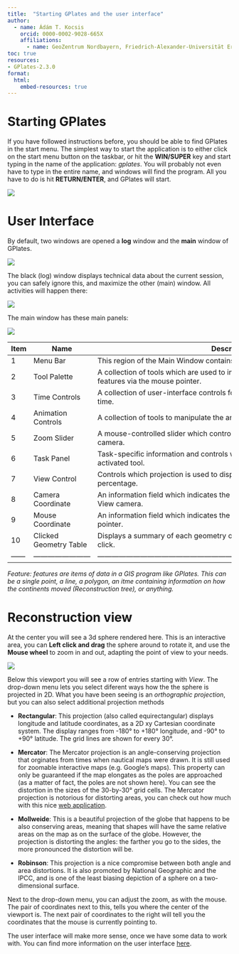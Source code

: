 ```yaml
---
title:  "Starting GPlates and the user interface"
author:
  - name: Ádám T. Kocsis 
    orcid: 0000-0002-9028-665X
    affiliations:
      - name: GeoZentrum Nordbayern, Friedrich-Alexander-Universität Erlangen-Nürnberg, Loewenichstr. 28, D-91054, Erlangen, Germany
toc: true
resources:
- GPlates-2.3.0
format:
  html:
    embed-resources: true
---
```


# Starting GPlates

If you have followed instructions before, you should be able to find GPlates in the start menu. The simplest way to start the application is to either click on the start menu button on the taskbar, or hit the **WIN/SUPER** key and start typing in the name of the application: *gplates*. You will probably not even have to type in the entire name, and windows will find the program. All you have to do is hit **RETURN/ENTER**, and GPlates will start.

![](images/start/1.png)

# User Interface

By default, two windows are opened a **log** window and the **main** window of GPlates.

![](images/start/2.png)

The black (log) window displays technical data about the current session, you can safely ignore this, and maximize the other (main) window. All activities will happen there:

![](images/start/3.png)

The main window has these main panels:

![](images/start/MainWindow.png)


| Item | Name                   | Description                                                                                                    |
|------|------------------------|----------------------------------------------------------------------------------------------------------------|
| 1    | Menu Bar               | This region of the Main Window contains the titles of the menus.                                               |
| 2    | Tool Palette           | A collection of tools which are used to interact with the globe and geological features via the mouse pointer. |
| 3    | Time Controls          | A collection of user-interface controls for precise control of the reconstruction time.                        |
| 4    | Animation Controls     | A collection of tools to manipulate the animation of reconstructions.                                          |
| 5    | Zoom Slider            | A mouse-controlled slider which controls the zoom level of the Globe View camera.                              |
| 6    | Task Panel             | Task-specific information and controls which correspond to the currently-activated tool.                       |
| 7    | View Control           | Controls which projection is used to display data and the exact zoom level as a percentage.                    |
| 8    | Camera Coordinate      | An information field which indicates the current globe position of the Globe View camera.                      |
| 9    | Mouse Coordinate       | An information field which indicates the current globe position of the mouse pointer.                          |
| 10   | Clicked Geometry Table | Displays a summary of each geometry or feature touched by the last mouse click.                                |
|------|------------------------|----------------------------------------------------------------------------------------------------------------|


*Feature: features are items of data in a GIS program like GPlates. This can be a single point, a line, a polygon, an itme containing information on how the continents moved (Reconstruction tree), or anything.*

# Reconstruction view

At the center you will see a 3d sphere rendered here. This is an interactive area, you can **Left click and drag** the sphere around to rotate it, and use the **Mouse wheel** to zoom in and out, adapting the point of view to your needs.

![](images/start/5.png)

Below this viewport you will see a row of entries starting with *View*. The drop-down menu lets you select diferent ways how the the sphere is projected in 2D. What you have been seeing is an *orthographic projection*, but you can also select additional projection methods

- **Rectangular**: This projection (also called equirectangular) displays longitude and latitude coordinates, as a 2D xy Cartesian coordinate system. The display ranges from -180° to +180° longitude, and -90° to +90° latitude. The grid lines are shown for every 30°.

- **Mercator**: The Mercator projection is an angle-conserving projection that orginates from times when nautical maps were drawn. It is still used for zoomable interactive maps (e.g. Google's maps). This property can only be guaranteed if the map elongates as the poles are approached (as a matter of fact, the poles are not shown here). You can see the distortion in the sizes of the 30-by-30° grid cells. The Mercator projection is notorious for distorting areas, you can check out how much with this nice [web application](https://www.thetruesize.com).

- **Mollweide**: This is a beautiful projection of the globe that happens to be also conserving areas, meaning that shapes will have the same relative areas on the map as on the surface of the globe. However, the projection is distorting the angles: the farther you go to the sides, the more pronounced the distortion will be. 

- **Robinson**: This projection is a nice compromise between both angle and area distortions. It is also promoted by National Geographic and the IPCC, and is one of the least biasing depiction of a sphere on a two-dimensional surface.

Next to the drop-down menu, you can adjust the zoom, as with the mouse. The pair of coordinates next to this, tells you where the center of the viewport is. The next pair of coordinates to the right will tell you the coordinates that the mouse is currently pointing to. 

The user interface will make more sense, once we have some data to work with. You can find more information on the user interface [here](https://www.gplates.org/docs/user-manual/Introducing_The_Main_Window/).
